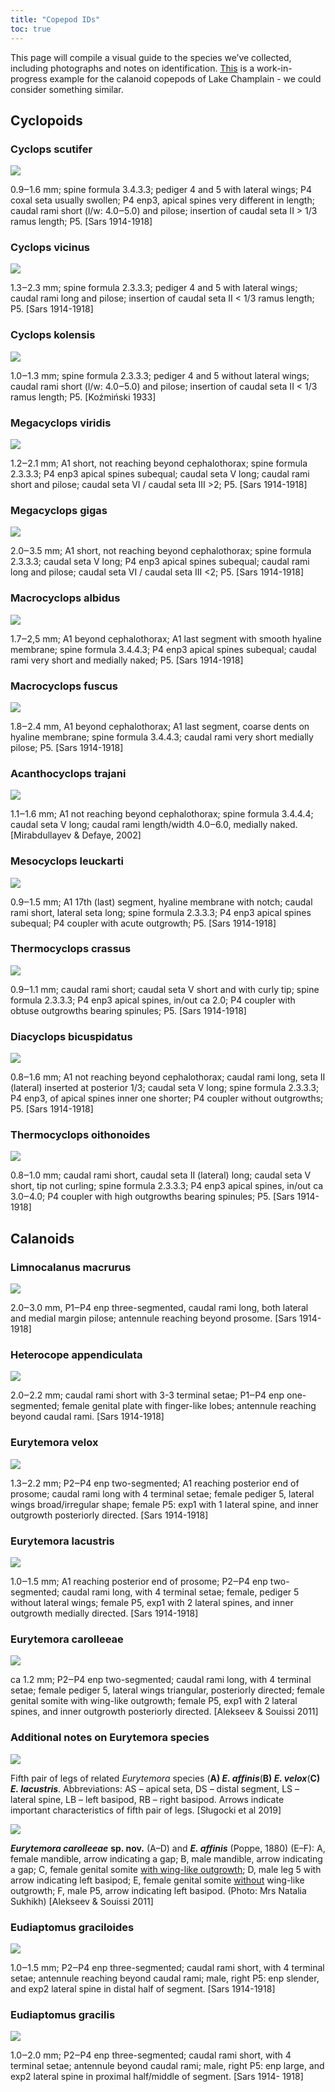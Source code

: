 ```yaml
---
title: "Copepod IDs"
toc: true
---
```


This page will compile a visual guide to the species we've collected, including photographs and notes on identification. [This](https://sasaki-lab.com/vermont_copes) is a work-in-progress example for the calanoid copepods of Lake Champlain - we could consider something similar.

## Cyclopoids

### Cyclops scutifer

![](images/ID/c_scutifer_drawing.png){fig-align="center"}

0.9‒1.6 mm; spine formula 3.4.3.3; pediger 4 and 5 with lateral wings; P4 coxal seta usually swollen; P4 enp3, apical spines very different in length; caudal rami short (l/w: 4.0‒5.0) and pilose; insertion of caudal seta II \> 1/3 ramus length; P5. \[Sars 1914-1918\]

### Cyclops vicinus 

![](images/ID/c_vicinus_drawing.png){fig-align="center"}

1.3‒2.3 mm; spine formula 2.3.3.3; pediger 4 and 5 with lateral wings; caudal rami long and pilose; insertion of caudal seta II \< 1/3 ramus length; P5. \[Sars 1914-1918\]

### Cyclops kolensis

![](images/ID/c_kolensis_drawing.png){fig-align="center"}

1.0‒1.3 mm; spine formula 2.3.3.3; pediger 4 and 5 without lateral wings; caudal rami short (l/w: 4.0‒5.0) and pilose; insertion of caudal seta II \< 1/3 ramus length; P5. \[Koźmiński 1933\]

### Megacyclops viridis

![](images/ID/m_viridis_drawing.png){fig-align="center"}

1.2‒2.1 mm; A1 short, not reaching beyond cephalothorax; spine formula 2.3.3.3; P4 enp3 apical spines subequal; caudal seta V long; caudal rami short and pilose; caudal seta VI / caudal seta III \>2; P5. \[Sars 1914-1918\]

### Megacyclops gigas

![](images/ID/m_gigas_drawing.png){fig-align="center"}

2.0‒3.5 mm; A1 short, not reaching beyond cephalothorax; spine formula 2.3.3.3; caudal seta V long; P4 enp3 apical spines subequal; caudal rami long and pilose; caudal seta VI / caudal seta III \<2; P5. \[Sars 1914-1918\]

### Macrocyclops albidus

![](images/ID/m_albidus_drawing.png){fig-align="center"}

1.7‒2,5 mm; A1 beyond cephalothorax; A1 last segment with smooth hyaline membrane; spine formula 3.4.4.3; P4 enp3 apical spines subequal; caudal rami very short and medially naked; P5. \[Sars 1914-1918\]

### Macrocyclops fuscus

![](images/ID/m_fuscus_drawing.png){fig-align="center"}

1.8‒2.4 mm, A1 beyond cephalothorax; A1 last segment, coarse dents on hyaline membrane; spine formula 3.4.4.3; caudal rami very short medially pilose; P5. \[Sars 1914-1918\]

### Acanthocyclops trajani

![](images/ID/a_trajani_drawing.png){fig-align="center"}

1.1‒1.6 mm; A1 not reaching beyond cephalothorax; spine formula 3.4.4.4; caudal seta V long; caudal rami length/width 4.0‒6.0, medially naked. \[Mirabdullayev & Defaye, 2002\]

### Mesocyclops leuckarti

![](images/ID/m_leuckarti_drawing.png){fig-align="center"}

0.9‒1.5 mm; A1 17th (last) segment, hyaline membrane with notch; caudal rami short, lateral seta long; spine formula 2.3.3.3; P4 enp3 apical spines subequal; P4 coupler with acute outgrowth; P5. \[Sars 1914-1918\]

### Thermocyclops crassus

![](images/ID/t_crassus_drawing.png){fig-align="center"}

0.9‒1.1 mm; caudal rami short; caudal seta V short and with curly tip; spine formula 2.3.3.3; P4 enp3 apical spines, in/out ca 2.0; P4 coupler with obtuse outgrowths bearing spinules; P5. \[Sars 1914-1918\]

### Diacyclops bicuspidatus

![](images/ID/d_bicuspidatus_drawing.png){fig-align="center"}

0.8‒1.6 mm; A1 not reaching beyond cephalothorax; caudal rami long, seta II (lateral) inserted at posterior 1/3; caudal seta V long; spine formula 2.3.3.3; P4 enp3, of apical spines inner one shorter; P4 coupler without outgrowths; P5. \[Sars 1914-1918\]

### Thermocyclops oithonoides

![](images/ID/t_oithonoides_drawing.png){fig-align="center"}

0.8‒1.0 mm; caudal rami short, caudal seta II (lateral) long; caudal seta V short, tip not curling; spine formula 2.3.3.3; P4 enp3 apical spines, in/out ca 3.0‒4.0; P4 coupler with high outgrowths bearing spinules; P5. \[Sars 1914-1918\]

## Calanoids

### Limnocalanus macrurus

![](images/ID/l_macrurus_drawing.png){fig-align="center"}

2.0‒3.0 mm, P1‒P4 enp three-segmented, caudal rami long, both lateral and medial margin pilose; antennule reaching beyond prosome. \[Sars 1914-1918\]

### Heterocope appendiculata

![](images/ID/h_appendiculata_drawing.png){fig-align="center"}

2.0‒2.2 mm; caudal rami short with 3-3 terminal setae; P1‒P4 enp one-segmented; female genital plate with finger-like lobes; antennule reaching beyond caudal rami. \[Sars 1914-1918\]

### Eurytemora velox

![](images/ID/e_velox_drawing.png){fig-align="center"}

1.3‒2.2 mm; P2‒P4 enp two-segmented; A1 reaching posterior end of prosome; caudal rami long with 4 terminal setae; female pediger 5, lateral wings broad/irregular shape; female P5: exp1 with 1 lateral spine, and inner outgrowth posteriorly directed. \[Sars 1914-1918\]

### Eurytemora lacustris

![](images/ID/e_lacustris_drawing.png){fig-align="center"}

1.0‒1.5 mm; A1 reaching posterior end of prosome; P2‒P4 enp two-segmented; caudal rami long, with 4 terminal setae; female, pediger 5 without lateral wings; female P5, exp1 with 2 lateral spines, and inner outgrowth medially directed. \[Sars 1914-1918\]

### Eurytemora carolleeae

![](images/ID/e_carolleeae_drawing.png){fig-align="center"}

ca 1.2 mm; P2‒P4 enp two-segmented; caudal rami long, with 4 terminal setae; female pediger 5, lateral wings triangular, posteriorly directed; female genital somite with wing-like outgrowth; female P5, exp1 with 2 lateral spines, and inner outgrowth posteriorly directed. \[Alekseev & Souissi 2011\]

### Additional notes on Eurytemora species

![](images/ID/eurytemora_p5.png){fig-align="center"}

Fifth pair of legs of related *Eurytemora* species (**A) *E. affinis***(**B) *E. velox***(**C) *E. lacustris***. Abbreviations: AS – apical seta, DS – distal segment, LS – lateral spine, LB – left basipod, RB – right basipod. Arrows indicate important characteristics of fifth pair of legs. \[Sługocki et al 2019\]

![](images/ID/eurytemora_additional_features.png){fig-align="center"}

***Eurytemora carolleeae*** **sp. nov.** (A–D) and ***E. affinis*** (Poppe, 1880) (E–F): A, female mandible, arrow indicating a gap; B, male mandible, arrow indicating a gap; C, female genital somite [with wing-like outgrowth]{.underline}; D, male leg 5 with arrow indicating left basipod; E, female genital somite [without]{.underline} wing-like outgrowth; F, male P5, arrow indicating left basipod. (Photo: Mrs Natalia Sukhikh) \[Alekseev & Souissi 2011\]

### Eudiaptomus graciloides

![](images/ID/e_graciloides_drawing.png){fig-align="center"}

1.0‒1.5 mm; P2‒P4 enp three-segmented; caudal rami short, with 4 terminal setae; antennule reaching beyond caudal rami; male, right P5: enp slender, and exp2 lateral spine in distal half of segment. \[Sars 1914-1918\]

### Eudiaptomus gracilis

![](images/ID/e_gracilis_drawing.png){fig-align="center"}

1.0‒2.0 mm; P2‒P4 enp three-segmented; caudal rami short, with 4 terminal setae; antennule beyond caudal rami; male, right P5: enp large, and exp2 lateral spine in proximal half/middle of segment. \[Sars 1914- 1918\]
